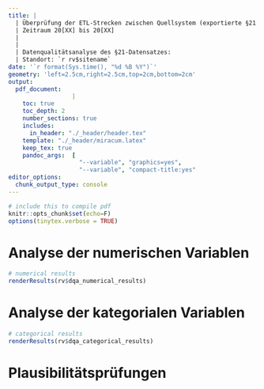 ```yaml
---
title: |
  | Überprüfung der ETL-Strecken zwischen Quellsystem (exportierte §21 Rohdaten) und Zielsystem (i2b2 Datenbank) 
  | Zeitraum 20[XX] bis 20[XX] 
  | 
  |
  | Datenqualitätsanalyse des §21-Datensatzes: 
  | Standort: `r rv$sitename` 
date: '`r format(Sys.time(), "%d %B %Y")`' 
geometry: 'left=2.5cm,right=2.5cm,top=2cm,bottom=2cm' 
output: 
  pdf_document:
                  ]
    toc: true
    toc_depth: 2
    number_sections: true
    includes:
      in_header: "./_header/header.tex"
    template: "./_header/miracum.latex"
    keep_tex: true
    pandoc_args:  [
                    "--variable", "graphics=yes",
                    "--variable", "compact-title:yes"
editor_options:
  chunk_output_type: console
---
```



```r
# include this to compile pdf
knitr::opts_chunk$set(echo=F)
options(tinytex.verbose = TRUE)
```


# Analyse der numerischen Variablen  

```r
# numerical results
renderResults(rv$dqa_numerical_results)
```


# Analyse der kategorialen Variablen  

```r
# categorical results
renderResults(rv$dqa_categorical_results)
```


# Plausibilitätsprüfungen  


